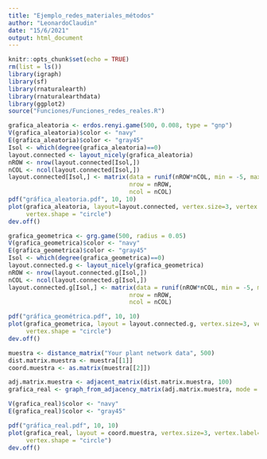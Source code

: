 ---
title: "Ejemplo_redes_materiales_métodos"
author: "LeonardoClaudin"
date: "15/6/2021"
output: html_document
---

```{r setup, include=FALSE}
knitr::opts_chunk$set(echo = TRUE)
rm(list = ls())
library(igraph)
library(sf)
library(rnaturalearth)
library(rnaturalearthdata)
library(ggplot2)
source("Funciones/Funciones_redes_reales.R")
```

```{r}
grafica_aleatoria <- erdos.renyi.game(500, 0.008, type = "gnp")
V(grafica_aleatoria)$color <- "navy"
E(grafica_aleatoria)$color <- "gray45"
Isol <- which(degree(grafica_aleatoria)==0)
layout.connected <- layout_nicely(grafica_aleatoria)
nROW <- nrow(layout.connected[Isol,])
nCOL <- ncol(layout.connected[Isol,])
layout.connected[Isol,] <- matrix(data = runif(nROW*nCOL, min = -5, max = 25), 
                                  nrow = nROW, 
                                  ncol = nCOL)
pdf("gráfica_aleatoria.pdf", 10, 10)
plot(grafica_aleatoria, layout=layout.connected, vertex.size=3, vertex.label=NA, edge.arrow.size=0,
     vertex.shape = "circle")
dev.off()
```
```{r}
grafica_geometrica <- grg.game(500, radius = 0.05)
V(grafica_geometrica)$color <- "navy"
E(grafica_geometrica)$color <- "gray45"
Isol <- which(degree(grafica_geometrica)==0)
layout.connected.g <- layout_nicely(grafica_geometrica)
nROW <- nrow(layout.connected.g[Isol,])
nCOL <- ncol(layout.connected.g[Isol,])
layout.connected.g[Isol,] <- matrix(data = runif(nROW*nCOL, min = -5, max = 25), 
                                  nrow = nROW, 
                                  ncol = nCOL)

pdf("gráfica_geométrica.pdf", 10, 10)
plot(grafica_geometrica, layout = layout.connected.g, vertex.size=3, vertex.label=NA, edge.arrow.size=0,
     vertex.shape = "circle")
dev.off()
```

```{r}
muestra <- distance_matrix("Your plant network data", 500)
dist.matrix.muestra <- muestra[[1]]
coord.muestra <- as.matrix(muestra[[2]])

adj.matrix.muestra <- adjacent_matrix(dist.matrix.muestra, 100)
grafica_real <- graph_from_adjacency_matrix(adj.matrix.muestra, mode = c("undirected"))

V(grafica_real)$color <- "navy"
E(grafica_real)$color <- "gray45"

pdf("gráfica_real.pdf", 10, 10)
plot(grafica_real, layout = coord.muestra, vertex.size=3, vertex.label=NA, edge.arrow.size=0,
     vertex.shape = "circle")
dev.off()
```


